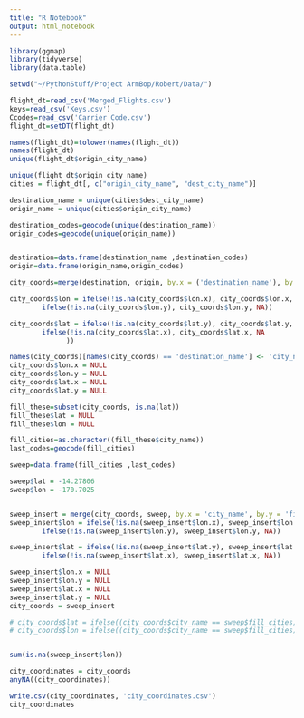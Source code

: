 ```yaml
---
title: "R Notebook"
output: html_notebook
---
```



```r
library(ggmap)
library(tidyverse)
library(data.table)
```

```r
setwd("~/PythonStuff/Project ArmBop/Robert/Data/")

flight_dt=read_csv('Merged_Flights.csv')
keys=read_csv('Keys.csv')
Ccodes=read_csv('Carrier Code.csv')
flight_dt=setDT(flight_dt)
```

```r
names(flight_dt)=tolower(names(flight_dt))
names(flight_dt)
unique(flight_dt$origin_city_name)
```



```r
unique(flight_dt$origin_city_name)
cities = flight_dt[, c("origin_city_name", "dest_city_name")]

destination_name = unique(cities$dest_city_name)
origin_name = unique(cities$origin_city_name)

destination_codes=geocode(unique(destination_name))
origin_codes=geocode(unique(origin_name))


destination=data.frame(destination_name ,destination_codes)
origin=data.frame(origin_name,origin_codes)

```

```r
city_coords=merge(destination, origin, by.x = ('destination_name'), by.y=('origin_name'))

city_coords$lon = ifelse(!is.na(city_coords$lon.x), city_coords$lon.x, 
 	    ifelse(!is.na(city_coords$lon.y), city_coords$lon.y, NA))

city_coords$lat = ifelse(!is.na(city_coords$lat.y), city_coords$lat.y,
 	    ifelse(!is.na(city_coords$lat.x), city_coords$lat.x, NA
 	    	  ))

names(city_coords)[names(city_coords) == 'destination_name'] <- 'city_name'
city_coords$lon.x = NULL
city_coords$lon.y = NULL
city_coords$lat.x = NULL
city_coords$lat.y = NULL
```

```r
fill_these=subset(city_coords, is.na(lat))
fill_these$lat = NULL
fill_these$lon = NULL

fill_cities=as.character((fill_these$city_name))
last_codes=geocode(fill_cities)

sweep=data.frame(fill_cities ,last_codes)

sweep$lat = -14.27806 
sweep$lon = -170.7025


sweep_insert = merge(city_coords, sweep, by.x = 'city_name', by.y = 'fill_cities', all.x = T)
sweep_insert$lon = ifelse(!is.na(sweep_insert$lon.x), sweep_insert$lon.x, 
 	    ifelse(!is.na(sweep_insert$lon.y), sweep_insert$lon.y, NA))

sweep_insert$lat = ifelse(!is.na(sweep_insert$lat.y), sweep_insert$lat.y,
 	    ifelse(!is.na(sweep_insert$lat.x), sweep_insert$lat.x, NA))

sweep_insert$lon.x = NULL
sweep_insert$lon.y = NULL
sweep_insert$lat.x = NULL
sweep_insert$lat.y = NULL
city_coords = sweep_insert

# city_coords$lat = ifelse((city_coords$city_name == sweep$fill_cities), sweep$lat, NA )
# city_coords$lon = ifelse((city_coords$city_name == sweep$fill_cities), sweep$lon, NA  )


sum(is.na(sweep_insert$lon))

city_coordinates = city_coords
anyNA((city_coordinates))

write.csv(city_coordinates, 'city_coordinates.csv')
city_coordinates
```

